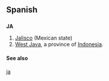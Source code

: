 ==Spanish==

==={{abbreviation}}===
'''JA'''

# [[Jalisco]] (Mexican state)
#[[West Java]], a province of [[Indonesia]].

====See also====
[[ja]]